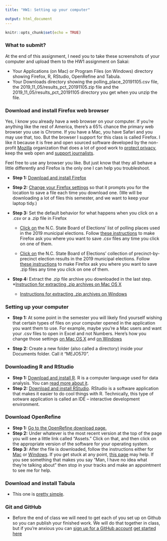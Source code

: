 ```yaml
---
title: "HW1: Setting up your computer"

output: html_document
---
```


```r
knitr::opts_chunk$set(echo = TRUE)
```

### What to submit?
At the end of this assignment, I need you to take these screenshots of your computer and upload them to the HW1 assignment on Sakai:

* Your Applications (on Mac) or Program Files (on Windows) directory showing Firefox, R, RStudio, OpenRefine and Tabula.
* Your Downloads directory showing the polling_place_20191105.csv file, the 2019_11_05/results_pct_20191105.zip file and the 2019_11_05/results_pct_20191105 directory you get when you unzip the file.

### Download and install Firefox web browser

Yes, I know you already have a web browser on your computer. If you're anything like the rest of America, there's a 65% chance the primary web browser you use is Chrome. If you have a Mac, you have Safari and you may use that, too. But the browser I support for this class is called Firefox. I like it because it is free and open sourced software developed by the non-profit [Mozilla](https://www.mozilla.org/en-US/) organization that does a lot of good work to [protect privacy](https://www.mozilla.org/en-US/firefox/privacy/), keep the web open and [support journalists](https://opennews.org/who/history/).

Feel free to use any browser you like. But just know that they all behave a little differently and Firefox is the only one I can help you troubleshoot.

* **Step 1:** [Download and install Firefox](https://opennews.org/who/history/)
* **Step 2:** [Change your Firefox settings](https://support.mozilla.org/en-US/kb/where-find-and-manage-downloaded-files-firefox#w_change-where-downloads-are-saved) so that it prompts you for the location to save a file each time you download one. (We will be downloading a lot of files this semester, and we want to keep your laptop tidy.)

* **Step 3:** Set the default behavior for what happens when you click on a .csv or a .zip file in Firefox

  * [Click on](https://s3.amazonaws.com/dl.ncsbe.gov/ENRS/2019_11_05/polling_place_20191105.csv) the N.C. State Board of Elections' list of polling places used in the 2019 municipal elections. Follow [these instructions](https://support.mozilla.org/en-US/kb/change-firefox-behavior-when-open-file#w_adding-download-actions) to make Firefox ask you where you want to save .csv files any time you click on one of them.

  * [Click on](https://s3.amazonaws.com/dl.ncsbe.gov/ENRS/2019_11_05/results_pct_20191105.zip) the N.C. State Board of Elections' collection of precinct-by-precinct election results in the 2019 municipal elections. Follow [these instructions](https://support.mozilla.org/en-US/kb/change-firefox-behavior-when-open-file#w_adding-download-actions) to make Firefox ask you where you want to save .zip files any time you click on one of them.

* **Step 4:** Extract the .zip file archive you downloaded in the last step.
  *[Instruction for extracting .zip archives on Mac OS X](http://osxdaily.com/2017/11/05/how-open-zip-file-mac/)
  * [Instructions for extracting .zip archives on Windows](https://support.microsoft.com/en-us/help/4028088/windows-zip-and-unzip-files)

### Setting up your computer 

* **Step 1:** At some point in the semester you will likely find yourself wishing that certain types of files on your computer opened in the application you want them to use. For example, maybe you're a Mac users and want your .csv files to open in Excel and not Numbers. Here's how you change those settings [on Mac OS X](http://osxdaily.com/2013/08/08/change-default-application-open-files-mac-os-x/) and [on Windows](https://support.microsoft.com/en-us/help/4028161/windows-10-change-default-programs)

* **Step 2:** 
Create a new folder (also called a directory) inside your Documents folder. Call it "MEJO570".

### Downloading R and RStudio
* **Step 1:** [Download and install R](http://archive.linux.duke.edu/cran/). R is a computer language used for data analysis. You can [read more about it](https://learn.r-journalism.com/en/introduction/what_is_r/what-is-r/).
* **Step 2:** [Download and install RStudio](https://rstudio.com/products/rstudio/download/#download). RStudio is a software application that makes it easier to do cool things with R. Technically, this type of sotware application is called an IDE -- interactive development environment.

### Download OpenRefine
* **Step 1:** [Go to the OpenRefine download page.](https://github.com/OpenRefine/OpenRefine/releases)
* **Step 2:** Under whatever is the most recent version at the top of the page you will see a little link called "Assets." Click on that, and then click on the appropriate version of the software for your operating system.
* **Step 3:** After the file is downloaded, follow the instructions either for [Mac](https://github.com/OpenRefine/OpenRefine/wiki/Installation-Instructions#macos) or [Windows](https://github.com/OpenRefine/OpenRefine/wiki/Installation-Instructions#windows). If you get stuck at any point, [this page](https://github.com/OpenRefine/OpenRefine/wiki/Installation-Instructions) may help. If you see something that makes you say "Man, I have no idea what they're talking about" then stop in your tracks and make an appointment to see me for help.

### Download and install Tabula
* This one is [pretty simple](https://tabula.technology/).

### Git and GitHub
* Before the end of class we will need to get each of you set up on Github so you can publish your finished work. We will do that together in class, but if you're anxious you can [sign up for a GitHub account](https://help.github.com/en/github/getting-started-with-github/signing-up-for-a-new-github-account) [get started here](https://learn.r-journalism.com/en/git/)


